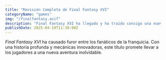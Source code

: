 ```yaml
---
title: "Revisión Completa de Final Fantasy XVI"
categoryName: "games"
img: "/finalfantasy.avif"
description: "Final Fantasy XVI ha llegado y ha traído consigo una nueva historia épica, personajes profundos y una jugabilidad mejorada."
publishDate: 2025-04-19T11:30:00Z
---
```

*Final Fantasy XVI* ha causado furor entre los fanáticos de la franquicia. Con una historia profunda y mecánicas innovadoras, este título promete llevar a los jugadores a una nueva aventura inolvidable.
